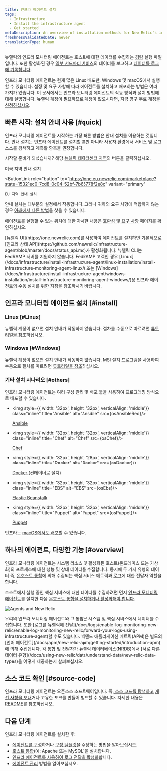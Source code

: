 ```yaml
---
title: 인프라 에이전트 설치
tags:
  - Infrastructure
  - Install the infrastructure agent
  - Get started
metaDescription: An overview of installation methods for New Relic's infrastructure monitoring agent and infrastructure integrations.
freshnessValidatedDate: never
translationType: human
---
```








뉴렐릭의 인프라 모니터링 에이전트는 호스트에 대한 데이터를 수집하는 [경량](/docs/infrastructure/new-relic-infrastructure/getting-started/infrastructure-agent-performance-overhead) 실행 파일입니다. 또한 활성화된 경우 [일부 서드파티 서비스](/docs/infrastructure/host-integrations/installation/install-infrastructure-host-integrations)의 데이터를 보고하고 [데이터를 로그에 기록합니다](/docs/logs/enable-log-monitoring-new-relic/enable-log-monitoring-new-relic/forward-your-logs-using-infrastructure-agent).

인프라 모니터링 에이전트는 현재 많은 Linux 배포판, Windows 및 macOS에서 실행할 수 있습니다. 설정 및 요구 사항에 따라 에이전트를 설치하고 배포하는 방법은 여러 가지가 있습니다. 이 문서에서는 인프라 모니터링 에이전트의 작동 방식과 설치 방법에 대해 설명합니다. 뉴렐릭 계정이 필요하므로 계정이 없으시다면, 지금 영구 무료 계정을 [신청하십시오](https://newrelic.com/signup).

## 빠른 시작: 설치 안내 사용 [#quick]

인프라 모니터링 에이전트를 시작하는 가장 빠른 방법은 안내 설치를 이용하는 것입니다. 안내 설치는 인프라 에이전트를 설치할 뿐만 아니라 사용자 환경에서 서비스 및 로그 소스를 검색하고 계측할 항목을 권장합니다.

시작할 준비가 되셨습니까? 해당 [뉴렐릭 데이터센터 지역](/docs/accounts/accounts-billing/account-setup/choose-your-data-center)의 버튼을 클릭하십시오.

<ButtonGroup>
  <ButtonLink
    role="button"
    to="https://one.newrelic.com/marketplace?state=15321ec0-7cd8-0c04-52bf-7b65778f2e8c"
    variant="primary"
  >
    미국 지역 안내 설치
  </ButtonLink>

  <ButtonLink
    role="button"
    to="https://one.eu.newrelic.com/marketplace?state=15321ec0-7cd8-0c04-52bf-7b65778f2e8c"
    variant="primary"
  >
    EU 지역 안내 설치
  </ButtonLink>
</ButtonGroup>

안내 설치는 대부분의 설정에서 작동합니다. 그러나 귀하의 요구 사항에 적합하지 않는 경우 [아래에서 다른 방법](#install)을 찾을 수 있습니다.

에이전트를 실행할 수 있는 위치에 대한 자세한 내용은 [호환성 및 요구 사항](/docs/infrastructure/infrastructure-monitoring/get-started/compatibility-requirements-infrastructure-agent) 페이지를 확인하십시오.

<Callout variant="important">
  [뉴렐릭 UI](https://one.newrelic.com)를 사용하여 에이전트를 설치하면 기본적으로 [인프라 상태 API](https://github.com/newrelic/infrastructure-agent/blob/master/docs/status_api.md)가 활성화됩니다.
</Callout>

<Callout variant="important">
  뉴렐릭 CLI는 FedRAMP 서버를 지원하지 않습니다. FedRAMP 고객인 경우 [Linux](/docs/infrastructure/install-infrastructure-agent/linux-installation/install-infrastructure-monitoring-agent-linux/) 또는 [Windows](/docs/infrastructure/install-infrastructure-agent/windows-installation/install-infrastructure-monitoring-agent-windows/)용 인프라 에이전트의 수동 설치를 위한 지침을 참조하시기 바랍니다.
</Callout>

## 인프라 모니터링 에이전트 설치 [#install]

### Linux [#Linux]

뉴렐릭 계정이 없으면 설치 안내가 작동하지 않습니다. 절차를 수동으로 따르려면 [튜토리얼을 참조](/docs/infrastructure/install-infrastructure-agent/linux-installation/install-infrastructure-monitoring-agent-linux/)하십시오.

### Windows [#Windows]

뉴렐릭 계정이 없으면 설치 안내가 작동하지 않습니다. MSI 설치 프로그램을 사용하여 수동으로 절차를 따르려면 [튜토리얼을 참조](/docs/infrastructure/install-configure-manage-infrastructure/windows-installation/install-infrastructure-windows-server-using-msi-installer)하십시오.

### 기타 설치 시나리오 [#others]

인프라 모니터링 에이전트는 여러 구성 관리 및 배포 툴을 사용하여 프로그래밍 방식으로 배포할 수 있습니다.

* <img style={{ width: '32px', height: '32px', verticalAlign: 'middle'}} class="inline" title="Ansible" alt="Ansible" src={osAnsibleRed}/>

  [Ansible](/docs/infrastructure/new-relic-infrastructure/config-management-tools/configure-new-relic-infrastructure-using-ansible)

* <img style={{ width: '32px', height: '32px', verticalAlign: 'middle'}} class="inline" title="Chef" alt="Chef" src={osChef}/>

  [Chef](/docs/infrastructure/new-relic-infrastructure/config-management-tools/configure-new-relic-infrastructure-using-chef)

* <img style={{ width: '32px', height: '28px', verticalAlign: 'middle'}} class="inline" title="Docker" alt="Docker" src={osDocker}/>

  [Docker ](/docs/infrastructure/install-infrastructure-agent/linux-installation/docker-container-infrastructure-monitoring)(컨테이너로 설치)

* <img style={{ width: '32px', height: '32px', verticalAlign: 'middle'}} class="inline" title="EBS" alt="EBS" src={osEbs}/>

  [Elastic Beanstalk](/docs/infrastructure/install-infrastructure-agent/config-management-tools/install-infrastructure-agent-aws-elastic-beanstalk)

* <img style={{ width: '32px', height: '32px', verticalAlign: 'middle'}} class="inline" title="Puppet" alt="Puppet" src={osPuppet}/>

  [Puppet](/docs/infrastructure/new-relic-infrastructure/config-management-tools/configure-new-relic-infrastructure-puppet)

인프라는 [macOS에서도 배포](/docs/infrastructure/install-infrastructure-agent/macos-installation/install-infrastructure-monitoring-agent-macos/)할 수 있습니다.

<InstallFeedback/>

## 하나의 에이전트, 다양한 기능 [#overview]

인프라 모니터링 에이전트는 시스템 리소스 및 활성화된 호스트(온프레미스 또는 가상화)의 프로세스에 대한 성능 및 상태 데이터를 수집합니다. 동시에 두 가지 유형의 데이터 즉, [온호스트 통합](/docs/integrations/host-integrations/getting-started/introduction-host-integrations)에 의해 수집되는 핵심 서비스 메트릭과 [로그](/docs/logs/enable-log-monitoring-new-relic/enable-log-monitoring-new-relic/forward-your-logs-using-infrastructure-agent)에 대한 전달자 역할을 합니다.

호스트에서 실행 중인 핵심 서비스에 대한 데이터를 수집하려면 먼저 [인프라 모니터링 에이전트](#install)를 설치한 다음 [온호스트 통합을 설치하거나 활성화해야 합니다](/docs/integrations/host-integrations/installation/install-infrastructure-host-integrations).

<img
  title="Agents and New Relic"
  alt="Agents and New Relic"
  src={infrastructureAngetsandNr}
/>

<figcaption>
  우리의 인프라 모니터링 에이전트와 그 통합은 시스템 및 핵심 서비스에서 데이터를 수집합니다. 또한 [로그를 뉴렐릭에 전달](/docs/logs/enable-log-monitoring-new-relic/enable-log-monitoring-new-relic/forward-your-logs-using-infrastructure-agent)할 수도 있습니다. 백엔드 애플리케이션 메트릭(APM)은 별도의 [언어 에이전트](/docs/apm/new-relic-apm/getting-started/introduction-apm)에 의해 수집됩니다. 각 통합 및 전달자가 뉴렐릭 데이터베이스(NRDB)에서 [서로 다른 데이터 유형](/docs/using-new-relic/data/understand-data/new-relic-data-types)을 어떻게 제공하는지 살펴보십시오.
</figcaption>

## 소스 코드 확인 [#source-code]

인프라 모니터링 에이전트는 오픈소스 소프트웨어입니다. 즉[, 소스 코드를 탐색하고](https://github.com/newrelic/infrastructure-agent) [개선 사항을 보내](https://github.com/newrelic/infrastructure-agent/blob/master/CONTRIBUTING.md)거나 고유한 포크를 만들어 빌드할 수 있습니다. 자세한 내용은 [README](https://github.com/newrelic/infrastructure-agent/blob/master/README.md)를 참조하십시오.

## 다음 단계

인프라 모니터링 에이전트를 설치한 후:

* [에이전트를 구성](/docs/infrastructure/install-configure-infrastructure/configuration/configure-infrastructure-agent)하거나 [구성 템플릿](https://github.com/newrelic/infrastructure-agent/blob/master/assets/examples/infrastructure/newrelic-infra-template.yml.example)을 수정하는 방법을 알아보십시오.
* [호스트 통합](/docs/integrations/host-integrations/getting-started/introduction-host-integrations)(예: Apache 또는 MySQL)을 설치합니다.
* [인프라 에이전트를 사용하여 로그 전달을 활성화](/docs/logs/enable-new-relic-logs/1-enable-logs/forward-your-logs-using-new-relic-infrastructure)합니다.
* [에이전트 관리](/docs/infrastructure/install-infrastructure-agent/manage-your-agent) 방법을 알아보십시오.